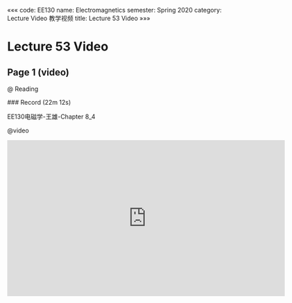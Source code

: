 «««
code: EE130
name: Electromagnetics
semester: Spring 2020
category: Lecture Video 教学视频
title: Lecture 53 Video
»»»

# Lecture 53 Video

## Page 1 (video)

@ Reading

<div class="markdown-body">
### Record (22m 12s)

EE130电磁学-王雄-Chapter 8_4
</div>

@video

<iframe src="https://sbbrisk.com/e/9ucsh0f48u2v.html" frameborder=0 marginwidth=0 marginheight=0 scrolling=no width=640 height=360 allowfullscreen></iframe>
